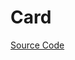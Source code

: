
<Meta title="Data Display/Card/Doc" />

# Card

<Description of={Card} />

[Source Code](https://github.com/Mezzanine-UI/mezzanine/blob/main/packages/react/src/Card/Card.tsx)

<ArgsTable of={Card} />
